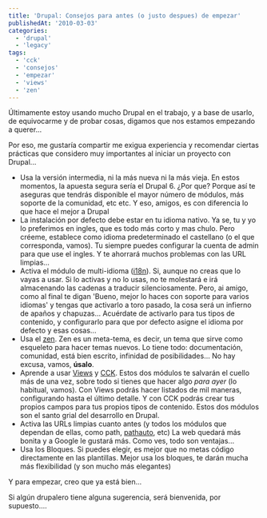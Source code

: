 ```yaml
---
title: 'Drupal: Consejos para antes (o justo despues) de empezar'
publishedAt: '2010-03-03'
categories:
  - 'drupal'
  - 'legacy'
tags:
  - 'cck'
  - 'consejos'
  - 'empezar'
  - 'views'
  - 'zen'
---
```


Últimamente estoy usando mucho Drupal en el trabajo, y a base de usarlo, de equivocarme y de probar cosas, digamos que nos estamos empezando a querer...

Por eso, me gustaría compartir me exigua experiencia y recomendar ciertas prácticas que considero muy importantes al iniciar un proyecto con Drupal...

- Usa la versión intermedia, ni la más nueva ni la más vieja. En estos momentos, la apuesta segura sería el Drupal 6. ¿Por que? Porque así te aseguras que tendrás disponible el mayor número de módulos, más soporte de la comunidad, etc etc. Y eso, amigos, es con diferencia lo que hace el mejor a Drupal
- La instalación por defecto debe estar en tu idioma nativo. Ya se, tu y yo lo preferimos en ingles, que es todo más corto y mas chulo. Pero créeme, establece como idioma predeterminado el castellano (o el que corresponda, vamos). Tu siempre puedes configurar la cuenta de admin para que use el ingles. Y te ahorrará muchos problemas con las URL limpias...
- Activa el módulo de multi-idioma ([i18n](http://drupal.org/project/i18n)). Si, aunque no creas que lo vayas a usar. Si lo activas y no lo usas, no te molestará e irá almacenando las cadenas a traducir silenciosamente. Pero, ai amigo, como al final te digan 'Bueno, mejor lo haces con soporte para varios idiomas' y tengas que activarlo a toro pasado, la cosa será un infierno de apaños y chapuzas... Acuérdate de activarlo para tus tipos de contenido, y configurarlo para que por defecto asigne el idioma por defecto y esas cosas...
- Usa el [zen](http://drupal.org/project/zen). Zen es un meta-tema, es decir, un tema que sirve como esqueleto para hacer temas nuevos. Lo tiene todo: documentación, comunidad, está bien escrito, infinidad de posibilidades... No hay excusa, vamos, **úsalo**.
- Aprende a usar [Views](http://drupal.org/project/views) y [CCK](http://drupal.org/project/cck). Estos dos módulos te salvarán el cuello más de una vez, sobre todo si tienes que hacer algo _para ayer_ (lo habitual, vamos). Con Views podrás hacer listados de mil maneras, configurando hasta el último detalle. Y con CCK podrás crear tus propios campos para tus propios tipos de contenido. Estos dos módulos son el santo grial del desarrollo en Drupal.
- Activa las URLs limpias cuanto antes (y todos los módulos que dependan de ellas, como path, [pathauto](http://drupal.org/project/pathauto), etc) La web quedará más bonita y a Google le gustará más. Como ves, todo son ventajas...
- Usa los Bloques. Si puedes elegir, es mejor que no metas código directamente en las plantillas. Mejor usa los bloques, te darán mucha más flexibilidad (y son mucho más elegantes)

Y para empezar, creo que ya está bien...

Si algún drupalero tiene alguna sugerencia, será bienvenida, por supuesto....
